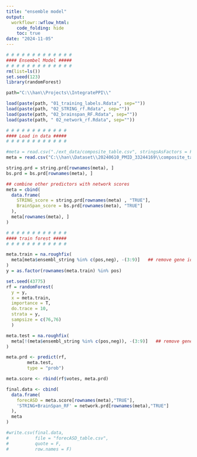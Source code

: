 ---
title: "ensemble model"
output:
  workflowr::wflow_html:
    code_folding: hide
    toc: true
date: "2024-11-05"
---


```{r, message=F, warning=F, eval=T}
# # # # # # # # # # # # #
#### Ensembel Model #####
# # # # # # # # # # # # #
rm(list=ls())
set.seed(123)
library(randomForest)

path="C:\\han\\Projects\\IntegratePPI\\"

load(paste(path, "01_training_labels.Rdata", sep=""))
load(paste(path, "02_STRING_rf.Rdata", sep=""))
load(paste(path, "02_brainspan_RF.Rdata", sep=""))
load(paste(path, " 02_network_rf.Rdata", sep=""))

```



```{r, message=F, warning=F, eval=T}

# # # # # # # # # # # # 
#### Load in data #####
# # # # # # # # # # # # 

#meta = read.csv("./ext_data/composite_table.csv", stringsAsFactors = F, row.names = 1)
meta = read.csv("C:\\han\\Dataset\\20240610_PMID_33244169\\composite_table.csv",stringsAsFactors = F, row.names = 1)

string.prd = string.prd[rownames(meta), ]
bs.prd = bs.prd[rownames(meta), ]

## combine other predictors with network scores
meta = cbind(
  data.frame(
    STRING_score = string.prd[rownames(meta) , "TRUE"],
    BrainSpan_score = bs.prd[rownames(meta), "TRUE"]
  ),
  meta[rownames(meta), ]
)

```



```{r, message=F, warning=F}

# # # # # # # # # # # # 
#### train forest #####
# # # # # # # # # # # # 

meta.train = na.roughfix(
  meta[meta$ensembl_string %in% c(pos,neg), -(3:9)]   ## remove gene identifiers, etc.
) 
y = as.factor(rownames(meta.train) %in% pos)

set.seed(43775)
rf = randomForest(
  y = y,
  x = meta.train, 
  importance = T,
  do.trace = 10,
  strata = y,
  sampsize = c(76,76)
  )

meta.test = na.roughfix(
  meta[!(meta$ensembl_string %in% c(pos,neg)), -(3:9)]   ## remove gene identifiers, etc.
) 

meta.prd <- predict(rf, 
        meta.test, 
        type = "prob")

meta.score <- rbind(rf$votes, meta.prd)

final.data <- cbind(
  data.frame(
    forecASD = meta.score[rownames(meta),"TRUE"],
    'STRING+BrainSpan_RF' = network.prd[rownames(meta),"TRUE"]
  ), 
  meta
)

#write.csv(final.data, 
#          file = "forecASD_table.csv",
#          quote = F, 
#          row.names = F)

```